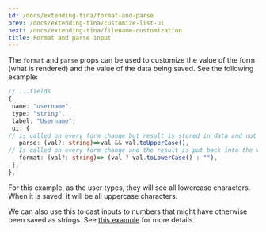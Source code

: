 ```yaml
---
id: /docs/extending-tina/format-and-parse
prev: /docs/extending-tina/customize-list-ui
next: /docs/extending-tina/filename-customization
title: Format and parse input
---
```


The `format` and `parse` props can be used to customize the value of the form (what is rendered) and the value of the data being saved. See the following example:

```ts
// ...fields
{
 name: "username",
 type: "string",
 label: "Username",
 ui: {
// is called on every form change but result is stored in data and not in the form value (saved to file but not displayed to the user)
   parse: (val?: string)=>val && val.toUpperCase(),
// Is called on every form change and the result is put back into the value of the form (displayed to the user)
   format: (val?: string)=> (val ? val.toLowerCase() : ""),
 },
},
```

For this example, as the user types, they will see all lowercase characters. When it is saved, it will be all uppercase characters.

We can also use this to cast inputs to numbers that might have otherwise been saved as strings. See [this example](/docs/extending-tina/custom-field-components/#custom-component-example) for more details.
